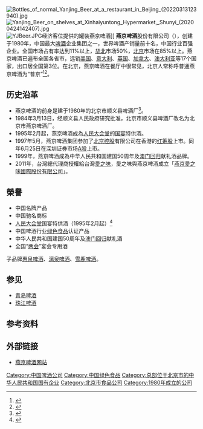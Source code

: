 {{Infobox company
| name = 北京燕京啤酒股份有限公司
| name_en = 
| logo = [[File:yanjingbeer.gif|File:yanjingbeer.gif]] 
| logo_size = 
| logo_caption = 
| image = Yanjing Beer headquarters (20200424135709).jpg
| image_size = 
| image_caption = 燕京啤酒总部
| former_name = 
| type = [[國有企業|國有企業]]
| trading_name = 
| native_name = 
| native_name_lang = <!-- 公司名稱原文語言的ISO 639-1代碼。例如填寫「ja」表示日語。 -->
| other_name = 
| traded_as = 
| ISIN = 
| local_code_name = CN
| local_code = 91110000633646901B
| predecessor = 北京市顺义县啤酒厂
| successor = 
| foundation = 1997年
| location = {{CHN}}[[北京市|北京市]][[顺义区|顺义区]]双河路9号
| industry = [[啤酒|啤酒]]
| key_people = [[董事長|董事長]]：耿超<ref>{{cite news|url=http://bz.bjsytv.com/html/2022-02/16/content_6403_14494965.htm|title=耿超：举杯燕京 相约冬奥|work=顺义时讯|date=2022-02-16|quote=北京燕京啤酒集团有限公司党委书记、董事长耿超在北京冬奥公园参与了北京赛区的火炬接力活动|accessdate=2022-03-13}}</ref>
| products = 
| parent = 北京市顺义区国有资本经营管理有限公司
| services = 
| slogan = 清爽感动世界<br />Fresh and Cool, Inspire the World
| owner = 
| homepage = {{URL|http://www.yanjing.com.cn}}
}}
[[File:Bottles_of_normal_Yanjing_Beer_at_a_restaurant_in_Beijing_(20220313123940).jpg|thumb]]
[[File:Yanjing_Beer_on_shelves_at_Xinhaiyuntong_Hypermarket,_Shunyi_(20200424142407).jpg|thumb]]
[[File:YJBeer.JPG|thumb]]经济客位提供的罐裝燕京啤酒]]
'''燕京啤酒'''股份有限公司（{{szse|000729}}），创建于1980年，中国最大[[啤酒|啤酒]]企业集团之一，世界啤酒产销量前十名，中国行业百强企业。全国市场占有率达到11%以上，[[华北|华北]]市场50%，[[北京|北京]]市场在85%以上。燕京啤酒已遍布全国各省市，远销[[美国|美国]]、[[意大利|意大利]]、[[英国|英国]]、[[加拿大|加拿大]]、[[澳大利亚|澳大利亚]]等17个国家，出口居全国第3位。在北京，燕京啤酒在餐厅中很常见，北京人常称呼普通燕京啤酒为“普京”<ref>{{cite news|url=http://news.sohu.com/20070605/n250406154.shtml|title=燕京普通啤酒更换新包装 上亿老酒瓶成废品|work=[[法制晚报|法制晚报]]|date=2007-06-05|quote=好喝“普京”（普通燕京）的居民最近发现，附近小店的啤酒瓶变样了|accessdate=2022-03-13}}</ref><ref>{{Citeweb |title=老板，来瓶“普京” |url=http://www.chinatimes.cc/article/14833.html |publisher=华夏时报 |date=2010-07-09 |access-date=2017-08-20 |archive-url=https://web.archive.org/web/20170820204050/http://www.chinatimes.cc/article/14833.html |archive-date=2017-08-20 |dead-url=yes }}</ref>。

== 历史沿革 ==
*燕京啤酒的前身是建于1980年的北京市顺义县啤酒厂<ref name="business">{{cite web
 |url        = http://investing.businessweek.com/research/stocks/snapshot/snapshot_article.asp?ticker=000729:CH
 |title        = Beijing Yanjing Brewery Co., Ltd. (000729): Stock Quote & Company Profile - BusinessWeek
 |publisher        = investing.businessweek.com
 |accessdate        = 2009-08-03
 |last        = 
 |first        = 
 |archive-date        = 2015-01-17
 |archive-url        = https://archive.today/20150117113943/http://investing.businessweek.com/research/stocks/snapshot/snapshot_article.asp?ticker=000729:CH
 |dead-url        = yes
 }}</ref>。
*1984年3月13日，经顺义县人民政府研究批准，北京市顺义县啤酒厂改名为北京市燕京啤酒厂。
*1995年2月起，燕京啤酒成為[[人民大会堂|人民大会堂]]的[[国宴|国宴]]特供酒。
*1997年5月，燕京啤酒集团参加了[[北京控股|北京控股]]有限公司在香港的[[红筹股|红筹股]]上市。同年6月25日在深圳证券市场[[A股|A股]]上市。
*1999年，燕京啤酒成為中华人民共和国建国50周年及[[澳门回归|澳门回归]]献礼酒品牌。
*2011年，台灣總代理商授權給台灣[[愛之味|愛之味]]，愛之味與燕京啤酒成立「[[燕京愛之味國際股份有限公司|燕京愛之味國際股份有限公司]]」。

== 榮譽 ==
*中国名牌产品
*中国驰名商标
*[[人民大会堂|人民大会堂]]国宴特供酒（1995年2月起）<ref name="Peverelli2006">{{cite book|author=Peter Peverelli|title=Chinese Corporate Identity|url=http://books.google.com/books?id=ZVKDo-Pix54C&pg=PA153|date=13 July 2006|publisher=Routledge|isbn=978-1-134-19401-8|page=153}}</ref>
*中国啤酒行业[[绿色食品|绿色食品]]认证产品
*中华人民共和国建国50周年及[[澳门回归|澳门回归]]献礼酒
*全国“[[两会|两会]]”宴会专用酒

子品牌[[惠泉啤酒|惠泉啤酒]]、[[漓泉啤酒|漓泉啤酒]]、[[雪鹿啤酒|雪鹿啤酒]]。

==参见==
*[[青岛啤酒|青岛啤酒]]
*[[珠江啤酒|珠江啤酒]]

==参考资料==
{{reflist}}

==外部链接==
*[https://web.archive.org/web/20061130104643/http://www.yanjing.com.cn/ 燕京啤酒网站]

{{SZSECI}}
{{中国啤酒}}

[[Category:中国啤酒公司|Category:中国啤酒公司]]
[[Category:中国绿色食品|Category:中国绿色食品]]
[[Category:总部位于北京市的中华人民共和国国有企业|Category:总部位于北京市的中华人民共和国国有企业]]
[[Category:北京市食品公司|Category:北京市食品公司]]
[[Category:1980年成立的公司|Category:1980年成立的公司]]